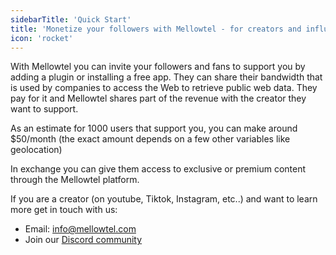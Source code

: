```yaml
---
sidebarTitle: 'Quick Start'
title: 'Monetize your followers with Mellowtel - for creators and influencers'
icon: 'rocket'
---
```


With Mellowtel you can invite your followers and fans to support you by adding a plugin or installing a free app.
They can share their bandwidth that is used by companies to access the Web to retrieve public web data. They pay for it and Mellowtel shares part of the revenue with the creator they want to support.

As an estimate for 1000 users that support you, you can make around $50/month (the exact amount depends on a few other variables like geolocation)

In exchange you can give them access to exclusive or premium content through the Mellowtel platform.


If you are a creator (on youtube, Tiktok, Instagram, etc..) and want to learn more get in touch with us:

- Email: info@mellowtel.com
- Join our [Discord community](https://discord.com/invite/txAZp4MSDe)
